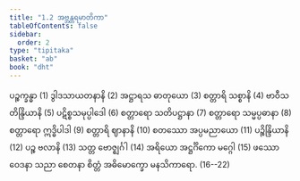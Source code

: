 ```yaml
---
title: "1.2 အဗ္ဘန္တရမာတိကာ"
tableOfContents: false
sidebar:
  order: 2
type: "tipitaka"
basket: "ab"
book: "dht"
---
```



<DynamicBreadcrumb />

<Division number="2" book="dht">

<Paragraph number="16" book="dht">
ပဉ္စက္ခန္ဓာ (1)
</Paragraph>

<Paragraph number="17" book="dht">
ဒွါဒသာယတနာနိ (2)
</Paragraph>

<Paragraph number="18" book="dht">
အဋ္ဌာရသ ဓာတုယော (3)
</Paragraph>

<Paragraph number="19" book="dht">
စတ္တာရိ သစ္စာနိ (4)
</Paragraph>

<Paragraph number="20" book="dht">
ဗာဝီသတိန္ဒြိယာနိ (5)
</Paragraph>

<Paragraph number="21" book="dht">
ပဋိစ္စသမုပ္ပါဒေါ (6)
</Paragraph>

<Paragraph number="22" book="dht">
စတ္တာရော သတိပဋ္ဌာနာ (7)
</Paragraph>

<Paragraph number="23" book="dht">
စတ္တာရော သမ္မပ္ပဓာနာ (8)
</Paragraph>

<Paragraph number="24" book="dht">
စတ္တာရော ဣဒ္ဓိပါဒါ (9)
</Paragraph>

<Paragraph number="25" book="dht">
စတ္တာရိ ဈာနာနိ (10)
</Paragraph>

<Paragraph number="26" book="dht">
စတဿော အပ္ပမညာယော (11)
</Paragraph>

<Paragraph number="27" book="dht">
ပဉ္စိန္ဒြိယာနိ (12)
</Paragraph>

<Paragraph number="28" book="dht">
ပဉ္စ ဗလာနိ (13)
</Paragraph>

<Paragraph number="29" book="dht">
သတ္တ ဗောဇ္ဈင်္ဂါ (14)
</Paragraph>

<Paragraph number="30" book="dht">
အရိယော အဋ္ဌင်္ဂိကော မဂ္ဂေါ (15)
</Paragraph>

<Paragraph number="31" book="dht">
ဖဿော ဝေဒနာ သညာ စေတနာ စိတ္တံ အဓိမောက္ခော မနသိကာရော. (16--22)
</Paragraph>
</Division>